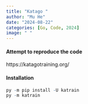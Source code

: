 ```yaml
---
title: "Katago "
author: "Mu He"
date: "2024-08-22"
categories: [Go, Code, 2024]
image: " "
---
```


#### Attempt to reproduce the code

https://katagotraining.org/

#### Installation

```r
py -m pip install -U katrain
py -m katrain
```
